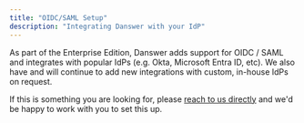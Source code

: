 ```yaml
---
title: "OIDC/SAML Setup"
description: "Integrating Danswer with your IdP"
---
```


As part of the Enterprise Edition, Danswer adds support for OIDC / SAML and integrates with popular
IdPs (e.g. Okta, Microsoft Entra ID, etc). We also have and will continue to add new integrations with custom, in-house IdPs on request.

If this is something you are looking for, please [reach to us directly](https://docs.danswer.dev/contact_us) and we'd be happy to work with
you to set this up.
